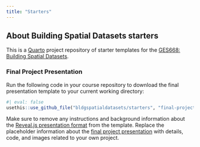 ```yaml
---
title: "Starters"
---
```


## About Building Spatial Datasets starters

This is a [Quarto](https://quarto.org) project repository of starter templates for the [GES668: Building Spatial Datasets](https://bldgspatialdata.github.io/website).

### Final Project Presentation

Run the following code in your course repository to download the final presentation template to your current working directory:

```r
#| eval: false
usethis::use_github_file("bldgspatialdatasets/starters", "final-project-presentation.qmd")
```

Make sure to remove any instructions and background information about the [Reveal.js presentation format](https://quarto.org/docs/presentations/revealjs/) from the template. Replace the placeholder information about the [final project presentation](https://bldgspatialdata.github.io/website/final-project.html) with details, code, and images related to your own project.
